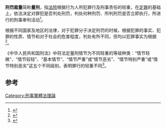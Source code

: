 {{legal}}
'''刑罚裁量'''简称'''量刑'''，指[[法院|法院]]根据行为人所犯罪行及刑事责任的轻重，在[[定罪|定罪]]的基础上，依法决定对罪犯是否判处刑罚，判处何种刑罚、所判刑罚是否立即执行，所进行的刑事审判活动<ref>{{cite journal|author=吴景芳   台北大学|title=刑罚与量刑|journal=《法律适用》|year=2004年|issue=第2期|url=http://www.cqvip.com/qk/80692A/200402/9147810.html|accessdate=2015-02-12}}</ref>。

根据不同国家及地区的法律，对于犯罪分子决定刑罚的时候，根据犯罪的事实、犯罪的性质、情节和对于社会的危害程度，判处有所不同，但均以犯罪事实为根据<ref>{{cite journal|author=杨志斌|title=英美量刑模式的借鉴与我国量刑制度的完善|journal=《法律适用》|year=2006年|issue=11期|url=http://www.cnki.com.cn/Article/CJFDTotal-FLSY200611007.htm|accessdate=2015-02-12}}</ref>。

《中华人民共和国刑法》中将法定量刑情节为不同轻重的等级种类：“情节轻微”、“情节较轻”、“基本情节”、“情节严重”或“情节恶劣”、“情节特别严重”或“情节特别恶劣”这五个不同级别，表明罪行的轻重不同<ref>{{cite journal|author=王观德|title=犯罪情节、认罪态度与定罪量刑|journal=《河北法学》|year=1983年|issue=1期|url=http://www.cnki.com.cn/Article/CJFDTotal-HBFX198301007.htm|accessdate=2015-02-12}}</ref>。

==参考==
{{reflist}}

[[Category:刑事實體法理論|Category:刑事實體法理論]]